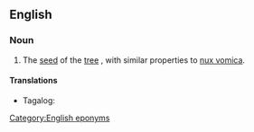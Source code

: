 ==English==

===Noun===
{{en-noun|head=[[St]] [[Ignatius]][['s|’]] [[bean]]}}

# {{lb|en|botany}} The [[seed]] of the [[tree]] {{taxlink|Strychnos ignatii|species|noshow=1}}, with similar properties to [[nux vomica]].

====Translations====
{{trans-top|the seed of the tree Strychnos ignatii}}
* Tagalog: {{t|tl|katbalunga}}
{{trans-mid}}
{{trans-bottom}}

[[Category:English eponyms]]